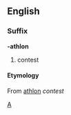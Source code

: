 ==English==
===Suffix===
'''-athlon'''
#contest
====Etymology====
{{etystub}}
From {{Gr.}} [[athlon]] ''contest''

[[Category:English suffixes|A]]